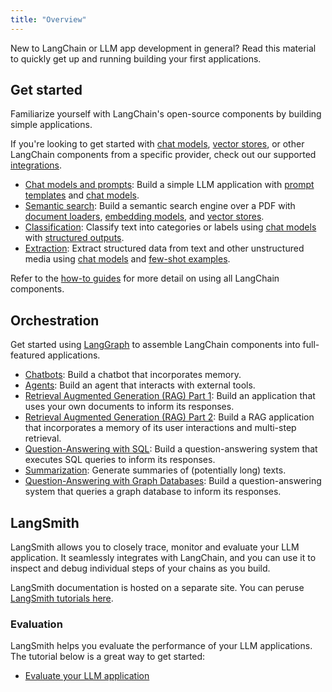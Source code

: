 ```yaml
---
title: "Overview"
---
```


New to LangChain or LLM app development in general? Read this material to quickly get up and running building your first applications.

## Get started

Familiarize yourself with LangChain's open-source components by building simple applications.

If you're looking to get started with [chat models](/src/oss/integrations/chat), [vector stores](/src/oss/integrations/vectorstores), or other LangChain components from a specific provider, check out our supported [integrations](/src/oss/integrations/providers).

* [Chat models and prompts](/src/oss/tutorials/llm_chain): Build a simple LLM application with [prompt templates](/src/oss/concepts/prompt_templates) and [chat models](/src/oss/concepts/chat_models).
* [Semantic search](/src/oss/tutorials/retrievers): Build a semantic search engine over a PDF with [document loaders](/src/oss/concepts/document_loaders), [embedding models](/src/oss/concepts/embedding_models), and [vector stores](/src/oss/concepts/vectorstores).
* [Classification](/src/oss/tutorials/classification): Classify text into categories or labels using [chat models](/src/oss/concepts/chat_models) with [structured outputs](/src/oss/concepts/structured_outputs).
* [Extraction](/src/oss/tutorials/extraction): Extract structured data from text and other unstructured media using [chat models](/src/oss/concepts/chat_models) and [few-shot examples](/src/oss/concepts/few_shot_prompting).

Refer to the [how-to guides](/src/oss/how_to) for more detail on using all LangChain components.

## Orchestration

Get started using [LangGraph](https://langchain-ai.github.io/langgraph/) to assemble LangChain components into full-featured applications.

* [Chatbots](/src/oss/tutorials/chatbot): Build a chatbot that incorporates memory.
* [Agents](/src/oss/tutorials/agents): Build an agent that interacts with external tools.
* [Retrieval Augmented Generation (RAG) Part 1](/src/oss/tutorials/rag): Build an application that uses your own documents to inform its responses.
* [Retrieval Augmented Generation (RAG) Part 2](/src/oss/tutorials/qa_chat_history): Build a RAG application that incorporates a memory of its user interactions and multi-step retrieval.
* [Question-Answering with SQL](/src/oss/tutorials/sql_qa): Build a question-answering system that executes SQL queries to inform its responses.
* [Summarization](/src/oss/tutorials/summarization): Generate summaries of (potentially long) texts.
* [Question-Answering with Graph Databases](/src/oss/tutorials/graph): Build a question-answering system that queries a graph database to inform its responses.

## LangSmith

LangSmith allows you to closely trace, monitor and evaluate your LLM application. It seamlessly integrates with LangChain, and you can use it to inspect and debug individual steps of your chains as you build.

LangSmith documentation is hosted on a separate site. You can peruse [LangSmith tutorials here](https://docs.smith.langchain.com/).

### Evaluation

LangSmith helps you evaluate the performance of your LLM applications. The tutorial below is a great way to get started:

* [Evaluate your LLM application](https://docs.smith.langchain.com/tutorials/Developers/evaluation)
